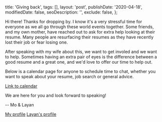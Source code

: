 
  title: 'Giving back',
  tags: [],
  layout: 'post',
  publishDate: '2020-04-18',
  modifiedDate: false,
  seoDescription: '',
  exclude: false,
};

<BlogMeta meta={meta} />

Hi there! Thanks for dropping by. I know it's a very stressful time for everyone as we all go through these world events
together. Some friends, and my own mother, have reached out to ask for extra help looking at their resume. Many people are resurfacing
their resumes as they have recently lost their job or fear losing one.

After speaking with my wife about this, we want to get involed and we want to help. Sometimes having an extra pair of eyes is the difference between
a good resume and a great one, and we'd love to offer our time to help out.

Below is a calendar page for anyone to schedule time to chat, whether you want to speak about your resume, job search or general advice.

[Link to calendar](https://x.ai/calendar/mmahalwy/resume)

We are here for you and look forward to speaking!

-- Mo & Layan

[My profile](http://linkedin.com/in/mmahalwy)
[Layan's profile](https://www.linkedin.com/in/layan-kutob-1a05a521/)
